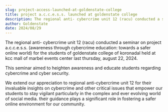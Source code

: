 ```yaml
---
slug: project-access-launched-at-goldenstate-college
title: project a.c.c.e.s.s. launched at goldenstate college
description: The regional anti- cybercrime unit 12 (racu) conducted a seminar on project a.c.c.e.s.s. (awareness through...
author: Goldenstate
date: 2024/08/29
---
```


The regional anti- cybercrime unit 12 (racu) conducted a seminar on project a.c.c.e.s.s. (awareness through cybercrime education: towards a safer online world) for the students of goldenstate college of koronadal held at kcc mall of marbel events center last thursday, august 22, 2024.

This seminar aimed to heighten awareness and educate students regarding cybercrime and cyber security.

We extend our appreciation to regional anti-cybercrime unit 12 for their invaluable insights on cybercrime and other critical issues that empower our students to stay vigilant particularly in the complex and ever evolving world of social media. their guidance plays a significant role in fostering a safer online environment for our community.